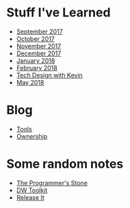 = Stuff I've Learned =
* [[September 2017]]
* [[October 2017]]
* [[November 2017]]
* [[December 2017]]
* [[January 2018]]
* [[February 2018]]
* [[Tech Design with Kevin]]
* [[May 2018]]

= Blog =
* [[Tools]]
* [[Ownership]]

= Some random notes =
* [[The Programmer's Stone]]
* [[DW Toolkit]]
* [[Release It]]
